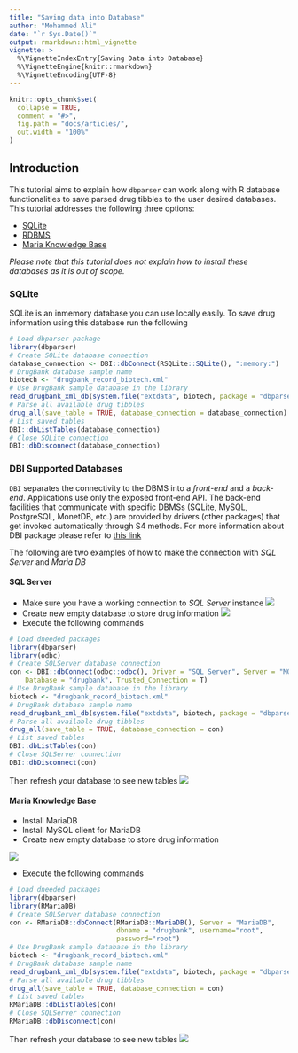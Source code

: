 ```yaml
---
title: "Saving data into Database"
author: "Mohammed Ali"
date: "`r Sys.Date()`"
output: rmarkdown::html_vignette
vignette: >
  %\VignetteIndexEntry{Saving Data into Database}
  %\VignetteEngine{knitr::rmarkdown}
  %\VignetteEncoding{UTF-8}
---
```


```r
knitr::opts_chunk$set(
  collapse = TRUE,
  comment = "#>",
  fig.path = "docs/articles/",
  out.width = "100%"
)
```

## Introduction
This tutorial aims to explain how `dbparser` can work along with R database functionalities to save parsed drug tibbles to the user desired databases.
This tutorial addresses the following three options:

- [SQLite](https://github.com/r-dbi/RSQLite)
- [RDBMS](https://db.rstudio.com/dbi/)
- [Maria Knowledge Base](https://github.com/r-dbi/RMariaDB)


*Please note that this tutorial does not explain how to install these databases as it is out of scope.*

### SQLite
SQLite is an inmemory database you can use locally easily. To save drug information using this database run the following
```r
# Load dbparser package
library(dbparser)
# Create SQLite database connection
database_connection <- DBI::dbConnect(RSQLite::SQLite(), ":memory:")
# DrugBank database sample name
biotech <- "drugbank_record_biotech.xml"
# Use DrugBank sample database in the library
read_drugbank_xml_db(system.file("extdata", biotech, package = "dbparser"))
# Parse all available drug tibbles
drug_all(save_table = TRUE, database_connection = database_connection)
# List saved tables
DBI::dbListTables(database_connection)
# Close SQLite connection
DBI::dbDisconnect(database_connection)
```


### DBI Supported Databases

`DBI` separates the connectivity to the DBMS into a *front-end* and a *back-end*. Applications use only the exposed front-end API. The back-end facilities that communicate with specific DBMSs (SQLite, MySQL, PostgreSQL, MonetDB, etc.) are provided by drivers (other packages) that get invoked automatically through S4 methods.
For more information about DBI package please refer to [this link](https://db.rstudio.com/dbi/)

The following are two examples of how to make the connection with *SQL Server* and *Maria DB*

#### SQL Server

* Make sure you have a working connection to *SQL Server* instance
![](sql_connection.png)
* Create new empty database to store drug information
![](new_database.png)
* Execute the following commands
```r
# Load dneeded packages
library(dbparser)
library(odbc)
# Create SQLServer database connection
con <- DBI::dbConnect(odbc::odbc(), Driver = "SQL Server", Server = "MOHAMMED\\SQL2016", 
    Database = "drugbank", Trusted_Connection = T)
# Use DrugBank sample database in the library
biotech <- "drugbank_record_biotech.xml"	
# DrugBank database sample name
read_drugbank_xml_db(system.file("extdata", biotech, package = "dbparser"))
# Parse all available drug tibbles
drug_all(save_table = TRUE, database_connection = con)
# List saved tables
DBI::dbListTables(con)
# Close SQLServer connection
DBI::dbDisconnect(con)
```

Then refresh your database to see new tables
![](sql_tables.png)

#### Maria Knowledge Base

* Install MariaDB
* Install MySQL client for MariaDB
* Create new empty database to store drug information

![](new_database_2.png)

* Execute the following commands
```r
# Load dneeded packages
library(dbparser)
library(RMariaDB)
# Create SQLServer database connection
con <- RMariaDB::dbConnect(RMariaDB::MariaDB(), Server = "MariaDB",
                           dbname = "drugbank", username="root",
                           password="root")
# Use DrugBank sample database in the library
biotech <- "drugbank_record_biotech.xml"	
# DrugBank database sample name
read_drugbank_xml_db(system.file("extdata", biotech, package = "dbparser"))
# Parse all available drug tibbles
drug_all(save_table = TRUE, database_connection = con)
# List saved tables
RMariaDB::dbListTables(con)
# Close SQLServer connection
RMariaDB::dbDisconnect(con)
```

Then refresh your database to see new tables
![](maria_tables.png)
